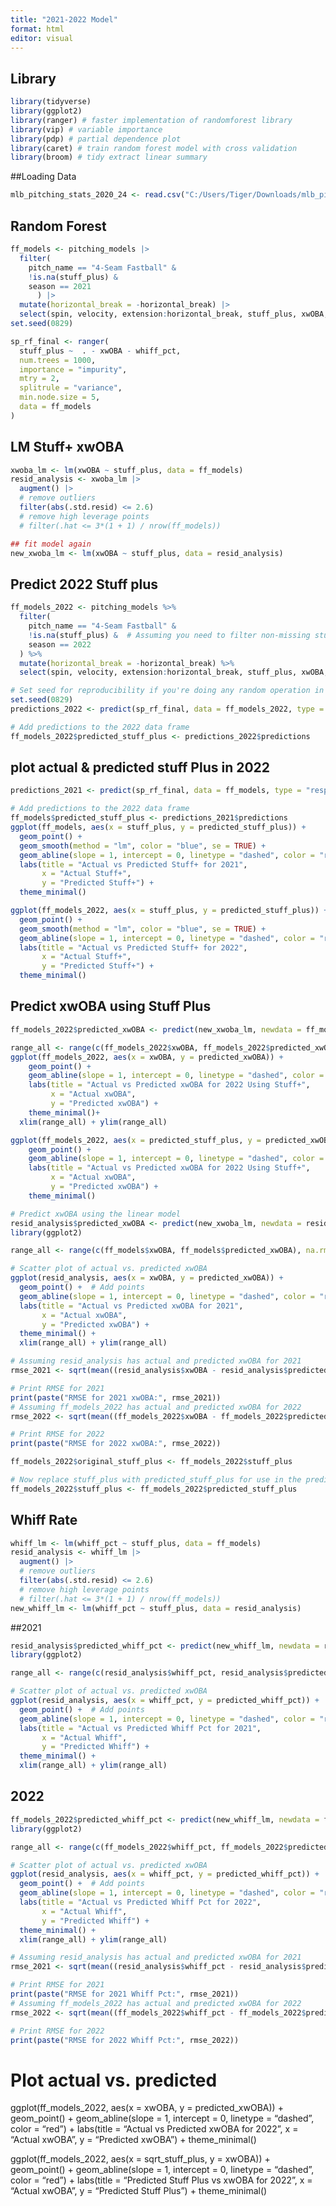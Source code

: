 ```yaml
---
title: "2021-2022 Model"
format: html
editor: visual
---
```


## Library

```r
library(tidyverse)
library(ggplot2)
library(ranger) # faster implementation of randomforest library
library(vip) # variable importance
library(pdp) # partial dependence plot
library(caret) # train random forest model with cross validation
library(broom) # tidy extract linear summary
```

##Loading Data

```r
mlb_pitching_stats_2020_24 <- read.csv("C:/Users/Tiger/Downloads/mlb_pitching_stats_2020-24 (1).csv")
```

## Random Forest

```r
ff_models <- pitching_models |> 
  filter(
    pitch_name == "4-Seam Fastball" &
    !is.na(stuff_plus) & 
    season == 2021
      ) |> 
  mutate(horizontal_break = -horizontal_break) |> 
  select(spin, velocity, extension:horizontal_break, stuff_plus, xwOBA, whiff_pct)
set.seed(0829)
```

```r
sp_rf_final <- ranger(
  stuff_plus ~  . - xwOBA - whiff_pct,
  num.trees = 1000,
  importance = "impurity",
  mtry = 2,
  splitrule = "variance",
  min.node.size = 5,
  data = ff_models
)
```

## LM Stuff+ xwOBA

```r
xwoba_lm <- lm(xwOBA ~ stuff_plus, data = ff_models)
resid_analysis <- xwoba_lm |> 
  augment() |> 
  # remove outliers
  filter(abs(.std.resid) <= 2.6) 
  # remove high leverage points
  # filter(.hat <= 3*(1 + 1) / nrow(ff_models))

## fit model again
new_xwoba_lm <- lm(xwOBA ~ stuff_plus, data = resid_analysis)
```

## Predict 2022 Stuff plus

```r
ff_models_2022 <- pitching_models %>%
  filter(
    pitch_name == "4-Seam Fastball" &
    !is.na(stuff_plus) &  # Assuming you need to filter non-missing stuff_plus even for predictions
    season == 2022
  ) %>%
  mutate(horizontal_break = -horizontal_break) %>%
  select(spin, velocity, extension:horizontal_break, stuff_plus, xwOBA, whiff_pct)

# Set seed for reproducibility if you're doing any random operation in prediction
set.seed(0829)
predictions_2022 <- predict(sp_rf_final, data = ff_models_2022, type = "response")

# Add predictions to the 2022 data frame
ff_models_2022$predicted_stuff_plus <- predictions_2022$predictions
```

## plot actual & predicted stuff Plus in 2022

```r
predictions_2021 <- predict(sp_rf_final, data = ff_models, type = "response")

# Add predictions to the 2022 data frame
ff_models$predicted_stuff_plus <- predictions_2021$predictions
ggplot(ff_models, aes(x = stuff_plus, y = predicted_stuff_plus)) +
  geom_point() +
  geom_smooth(method = "lm", color = "blue", se = TRUE) + 
  geom_abline(slope = 1, intercept = 0, linetype = "dashed", color = "red") +
  labs(title = "Actual vs Predicted Stuff+ for 2021",
       x = "Actual Stuff+",
       y = "Predicted Stuff+") +
  theme_minimal()
```

```r
ggplot(ff_models_2022, aes(x = stuff_plus, y = predicted_stuff_plus)) +
  geom_point() +
  geom_smooth(method = "lm", color = "blue", se = TRUE) + 
  geom_abline(slope = 1, intercept = 0, linetype = "dashed", color = "red") +
  labs(title = "Actual vs Predicted Stuff+ for 2022",
       x = "Actual Stuff+",
       y = "Predicted Stuff+") +
  theme_minimal()
```

## Predict xwOBA using Stuff Plus

```r
ff_models_2022$predicted_xwOBA <- predict(new_xwoba_lm, newdata = ff_models_2022)
```

```r
range_all <- range(c(ff_models_2022$xwOBA, ff_models_2022$predicted_xwOBA), na.rm = TRUE)
ggplot(ff_models_2022, aes(x = xwOBA, y = predicted_xwOBA)) +
    geom_point() +
    geom_abline(slope = 1, intercept = 0, linetype = "dashed", color = "red") +
    labs(title = "Actual vs Predicted xwOBA for 2022 Using Stuff+",
         x = "Actual xwOBA",
         y = "Predicted xwOBA") + 
    theme_minimal()+
  xlim(range_all) + ylim(range_all) 
```

```r
ggplot(ff_models_2022, aes(x = predicted_stuff_plus, y = predicted_xwOBA)) +
    geom_point() +
    geom_abline(slope = 1, intercept = 0, linetype = "dashed", color = "red") +
    labs(title = "Actual vs Predicted xwOBA for 2022 Using Stuff+",
         x = "Actual xwOBA",
         y = "Predicted xwOBA") +
    theme_minimal()
```

```r
# Predict xwOBA using the linear model
resid_analysis$predicted_xwOBA <- predict(new_xwoba_lm, newdata = resid_analysis)
library(ggplot2)

range_all <- range(c(ff_models$xwOBA, ff_models$predicted_xwOBA), na.rm = TRUE)

# Scatter plot of actual vs. predicted xwOBA
ggplot(resid_analysis, aes(x = xwOBA, y = predicted_xwOBA)) +
  geom_point() +  # Add points
  geom_abline(slope = 1, intercept = 0, linetype = "dashed", color = "red") +  # Line y = x for perfect predictions
  labs(title = "Actual vs Predicted xwOBA for 2021",
       x = "Actual xwOBA",
       y = "Predicted xwOBA") +
  theme_minimal() +
  xlim(range_all) + ylim(range_all)  

```

```r
# Assuming resid_analysis has actual and predicted xwOBA for 2021
rmse_2021 <- sqrt(mean((resid_analysis$xwOBA - resid_analysis$predicted_xwOBA)^2, na.rm = TRUE))

# Print RMSE for 2021
print(paste("RMSE for 2021 xwOBA:", rmse_2021))
# Assuming ff_models_2022 has actual and predicted xwOBA for 2022
rmse_2022 <- sqrt(mean((ff_models_2022$xwOBA - ff_models_2022$predicted_xwOBA)^2, na.rm = TRUE))

# Print RMSE for 2022
print(paste("RMSE for 2022 xwOBA:", rmse_2022))

```

```r
ff_models_2022$original_stuff_plus <- ff_models_2022$stuff_plus

# Now replace stuff_plus with predicted_stuff_plus for use in the prediction
ff_models_2022$stuff_plus <- ff_models_2022$predicted_stuff_plus


```

## Whiff Rate

```r
whiff_lm <- lm(whiff_pct ~ stuff_plus, data = ff_models)
resid_analysis <- whiff_lm |> 
  augment() |> 
  # remove outliers
  filter(abs(.std.resid) <= 2.6) 
  # remove high leverage points
  # filter(.hat <= 3*(1 + 1) / nrow(ff_models))
new_whiff_lm <- lm(whiff_pct ~ stuff_plus, data = resid_analysis)
```

##2021

```r
resid_analysis$predicted_whiff_pct <- predict(new_whiff_lm, newdata = resid_analysis)
library(ggplot2)

range_all <- range(c(resid_analysis$whiff_pct, resid_analysis$predicted_whiff_pct), na.rm = TRUE)

# Scatter plot of actual vs. predicted xwOBA
ggplot(resid_analysis, aes(x = whiff_pct, y = predicted_whiff_pct)) +
  geom_point() +  # Add points
  geom_abline(slope = 1, intercept = 0, linetype = "dashed", color = "red") +  # Line y = x for perfect predictions
  labs(title = "Actual vs Predicted Whiff Pct for 2021",
       x = "Actual Whiff",
       y = "Predicted Whiff") +
  theme_minimal() +
  xlim(range_all) + ylim(range_all)  
```

## 2022

```r
ff_models_2022$predicted_whiff_pct <- predict(new_whiff_lm, newdata = ff_models_2022)
library(ggplot2)

range_all <- range(c(ff_models_2022$whiff_pct, ff_models_2022$predicted_whiff_pct), na.rm = TRUE)

# Scatter plot of actual vs. predicted xwOBA
ggplot(resid_analysis, aes(x = whiff_pct, y = predicted_whiff_pct)) +
  geom_point() +  # Add points
  geom_abline(slope = 1, intercept = 0, linetype = "dashed", color = "red") +  # Line y = x for perfect predictions
  labs(title = "Actual vs Predicted Whiff Pct for 2022",
       x = "Actual Whiff",
       y = "Predicted Whiff") +
  theme_minimal() +
  xlim(range_all) + ylim(range_all) 
```

```r
# Assuming resid_analysis has actual and predicted xwOBA for 2021
rmse_2021 <- sqrt(mean((resid_analysis$whiff_pct - resid_analysis$predicted_whiff_pct)^2, na.rm = TRUE))

# Print RMSE for 2021
print(paste("RMSE for 2021 Whiff Pct:", rmse_2021))
# Assuming ff_models_2022 has actual and predicted xwOBA for 2022
rmse_2022 <- sqrt(mean((ff_models_2022$whiff_pct - ff_models_2022$predicted_whiff_pct)^2, na.rm = TRUE))

# Print RMSE for 2022
print(paste("RMSE for 2022 Whiff Pct:", rmse_2022))
```

# Plot actual vs. predicted

ggplot(ff_models_2022, aes(x = xwOBA, y = predicted_xwOBA)) + geom_point() + geom_abline(slope = 1, intercept = 0, linetype = "dashed", color = "red") + labs(title = "Actual vs Predicted xwOBA for 2022", x = "Actual xwOBA", y = "Predicted xwOBA") + theme_minimal()

ggplot(ff_models_2022, aes(x = sqrt_stuff_plus, y = xwOBA)) + geom_point() + geom_abline(slope = 1, intercept = 0, linetype = "dashed", color = "red") + labs(title = "Predicted Stuff Plus vs xwOBA for 2022", x = "Actual xwOBA", y = "Predicted Stuff Plus") + theme_minimal()

